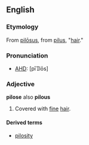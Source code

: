 ==English==
===Etymology===
From {{L.}} [[pilōsus]], from [[pilus]], "[[hair]]."

===Pronunciation===
*[[AHD]]: [pīlōs]

===Adjective===
'''pilose''' also '''pilous'''
#Covered with [[fine]] [[hair]].

====Derived terms====
*[[pilosity]]